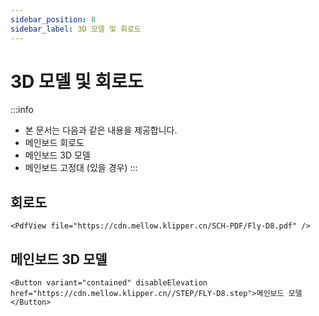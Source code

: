 ```yaml
---
sidebar_position: 8
sidebar_label: 3D 모델 및 회로도
---
```


# 3D 모델 및 회로도

:::info
* 본 문서는 다음과 같은 내용을 제공합니다.
* 메인보드 회로도
* 메인보드 3D 모델
* 메인보드 고정대 (있을 경우)
:::

## 회로도

    <PdfView file="https://cdn.mellow.klipper.cn/SCH-PDF/Fly-D8.pdf" />


## 메인보드 3D 모델

    <Button variant="contained" disableElevation href="https://cdn.mellow.klipper.cn//STEP/FLY-D8.step">메인보드 모델</Button>
